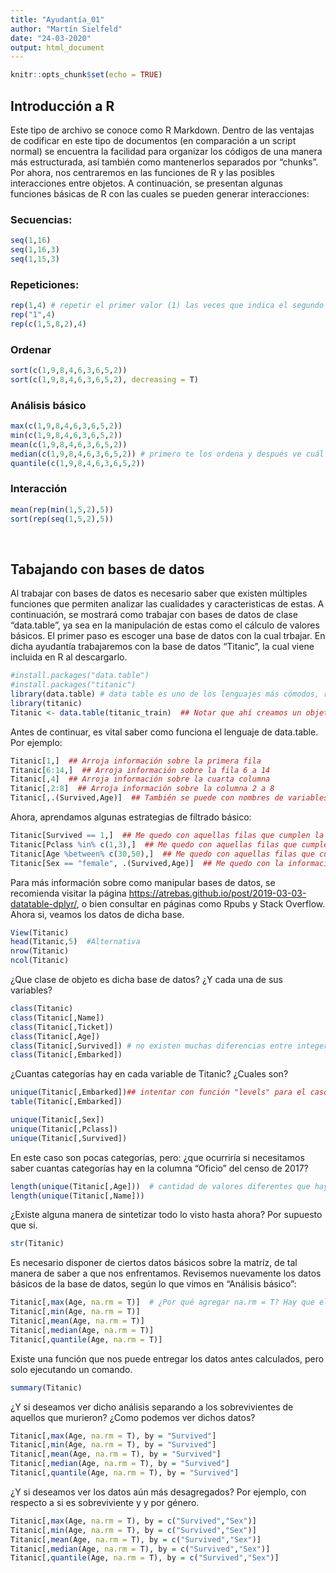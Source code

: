 ```yaml
---
title: "Ayudantía_01"
author: "Martín Sielfeld"
date: "24-03-2020"
output: html_document
---
```


```r
knitr::opts_chunk$set(echo = TRUE)
```

## Introducción a R
Este tipo de archivo se conoce como R Markdown. Dentro de las ventajas de codificar en este tipo de documentos (en comparación a un script normal) se encuentra la facilidad para organizar los códigos de una manera más estructurada, así también como mantenerlos separados por "chunks". 
Por ahora, nos centraremos en las funciones de R y las posibles interacciones entre objetos. A continuación, se presentan algunas funciones básicas de R con las cuales se pueden generar interacciones:

### Secuencias:
```r
seq(1,16)
seq(1,16,3)
seq(1,15,3)
```

### Repeticiones:
```r
rep(1,4) # repetir el primer valor (1) las veces que indica el segundo valor (4)
rep("1",4)
rep(c(1,5,8,2),4)
```

### Ordenar
```r
sort(c(1,9,8,4,6,3,6,5,2))
sort(c(1,9,8,4,6,3,6,5,2), decreasing = T)
```

### Análisis básico
```r
max(c(1,9,8,4,6,3,6,5,2))
min(c(1,9,8,4,6,3,6,5,2))
mean(c(1,9,8,4,6,3,6,5,2)) 
median(c(1,9,8,4,6,3,6,5,2)) # primero te los ordena y después ve cuál está en la mitad
quantile(c(1,9,8,4,6,3,6,5,2)) 
```

### Interacción
```r
mean(rep(min(1,5,2),5)) 
sort(rep(seq(1,5,2),5)) 
```

<br>

## Tabajando con bases de datos
Al trabajar con bases de datos es necesario saber que existen múltiples funciones que permiten analizar las cualidades y caracteristicas de estas. A continuación, se mostrará como trabajar con bases de datos de clase "data.table", ya sea en la manipulación de estas como el cálculo de valores básicos. El primer paso es escoger una base de datos con la cual trbajar. En dicha ayudantía trabajaremos con la base de datos "Titanic", la cual viene incluida en R al descargarlo.

```r
#install.packages("data.table")
#install.packages("titanic")
library(data.table) # data table es uno de los lenguajes más cómodos, rápidos y eficientes
library(titanic)
Titanic <- data.table(titanic_train)  ## Notar que ahí creamos un objeto que se llama Titanic, al cual transformamos en clase data.table
```

Antes de continuar, es vital saber como funciona el lenguaje de data.table. Por ejemplo:

```r
Titanic[1,]  ## Arroja información sobre la primera fila
Titanic[6:14,]  ## Arroja información sobre la fila 6 a 14
Titanic[,4]  ## Arroja información sobre la cuarta columna
Titanic[,2:8]  ## Arroja información sobre la columna 2 a 8
Titanic[,.(Survived,Age)]  ## También se puede con nombres de variables. Así melo tira como columnas. 
```

Ahora, aprendamos algunas estrategias de filtrado básico:

```r
Titanic[Survived == 1,]  ## Me quedo con aquellas filas que cumplen la condición de que el individuo sobrevivió
Titanic[Pclass %in% c(1,3),]  ## Me quedo con aquellas filas que cumplen la condición de que el individuo era de clase 1 o 3
Titanic[Age %between% c(30,50),]  ## Me quedo con aquellas filas que cumplen la condición de que el individuo tenía entre 30 y 50 años
Titanic[Sex == "female", .(Survived,Age)]  ## Me quedo con la información de sobrevivencia y edad para el grupo de mujeres
```

Para más información sobre como manipular bases de datos, se recomienda visitar la página <https://atrebas.github.io/post/2019-03-03-datatable-dplyr/>, o bien consultar en páginas como Rpubs y Stack Overflow. Ahora si, veamos los datos de dicha base.

```r
View(Titanic)
head(Titanic,5)  #Alternativa
nrow(Titanic)
ncol(Titanic)
```

¿Que clase de objeto es dicha base de datos? ¿Y cada una de sus variables?

```r
class(Titanic)
class(Titanic[,Name])
class(Titanic[,Ticket])
class(Titanic[,Age])
class(Titanic[,Survived]) # no existen muchas diferencias entre integer y numeric (integer se usa más que nada para menores procesamientos como datos binominales)
class(Titanic[,Embarked])
```

¿Cuantas categorías hay en cada variable de Titanic? ¿Cuales son?

```r
unique(Titanic[,Embarked])## intentar con función "levels" para el caso de columnas de clase "factor"    
table(Titanic[,Embarked])

unique(Titanic[,Sex])
unique(Titanic[,Pclass])
unique(Titanic[,Survived])
```

En este caso son pocas categorías, pero: ¿que ocurriría si necesitamos saber cuantas categorías hay en la columna "Oficio" del censo de 2017? 

```r
length(unique(Titanic[,Age]))  # cantidad de valores diferentes que hay   
length(unique(Titanic[,Name]))
```

¿Existe alguna manera de sintetizar todo lo visto hasta ahora? Por supuesto que si.

```r
str(Titanic)
```

Es necesario disponer de ciertos datos básicos sobre la matríz, de tal manera de saber a que nos enfrentamos. Revisemos nuevamente los datos básicos de la base de datos, según lo que vimos en "Análisis básico":

```r
Titanic[,max(Age, na.rm = T)]  # ¿Por qué agregar na.rm = T? Hay que eliminar filas con NAs de la función
Titanic[,min(Age, na.rm = T)]
Titanic[,mean(Age, na.rm = T)]
Titanic[,median(Age, na.rm = T)]
Titanic[,quantile(Age, na.rm = T)]
```

Existe una función que nos puede entregar los datos antes calculados, pero solo ejecutando un comando.

```r
summary(Titanic)
```

¿Y si deseamos ver dicho análisis separando a los sobrevivientes de aquellos que murieron? ¿Como podemos ver dichos datos?

```r
Titanic[,max(Age, na.rm = T), by = "Survived"]
Titanic[,min(Age, na.rm = T), by = "Survived"]
Titanic[,mean(Age, na.rm = T), by = "Survived"]
Titanic[,median(Age, na.rm = T), by = "Survived"]
Titanic[,quantile(Age, na.rm = T), by = "Survived"]
```

¿Y si deseamos ver los datos aún más desagregados? Por ejemplo, con respecto a si es sobreviviente y y por género.

```r
Titanic[,max(Age, na.rm = T), by = c("Survived","Sex")]
Titanic[,min(Age, na.rm = T), by = c("Survived","Sex")]
Titanic[,mean(Age, na.rm = T), by = c("Survived","Sex")]
Titanic[,median(Age, na.rm = T), by = c("Survived","Sex")]
Titanic[,quantile(Age, na.rm = T), by = c("Survived","Sex")]
```